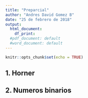 ```yaml
---
title: "Preparcial"
author: "Andres David Gomez B"
date: "25 de febrero de 2018"
output:
  html_document:
    df_print: 
  #pdf_document: default
  #word_document: default
---
```


```r
knitr::opts_chunk$set(echo = TRUE)
```

## 1. Horner
## 2. Numeros binarios